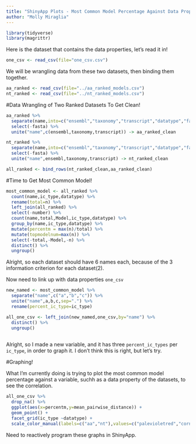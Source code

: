 ```yaml
---
title: "ShinyApp Plots - Most Common Model Percentage Against Data Properties of Given Datasets"
author: "Molly Miraglia"
---
```


```r
library(tidyverse)
library(magrittr)
```

Here is the dataset that contains the data properties, let's read it in!


```r
one_csv <- read_csv(file="one_csv.csv")
```


We will be wrangling data from these two datasets, then binding them together. 

```r
aa_ranked <- read_csv(file="../aa_ranked_models.csv")
nt_ranked <- read_csv(file="../nt_ranked_models.csv")
```

#Data Wrangling of Two Ranked Datasets To Get Clean!

```r
aa_ranked %>%
  separate(name,into=c("ensembl","taxonomy","transcript","datatype","fasta")) %>%
  select(-fasta) %>%
  unite("name",c(ensembl,taxonomy,transcript)) -> aa_ranked_clean

nt_ranked %>% 
  separate(name,into=c("ensembl","taxonomy","transcript","datatype","fasta")) %>%
  select(-fasta) %>%
  unite("name",ensembl,taxonomy,transcript) -> nt_ranked_clean

all_ranked <- bind_rows(nt_ranked_clean,aa_ranked_clean)

```

#Time to Get Most Common Model!

```r
most_common_model <- all_ranked %>%
  count(name,ic_type,datatype) %>%
  rename(total=n) %>%
  left_join(all_ranked) %>%
  select(-number) %>%
  count(name,total,Model,ic_type,datatype) %>%
  group_by(name,ic_type,datatype) %>%
  mutate(percentm = max(n)/total) %>%
  mutate(topmodelnum=max(n)) %>%
  select(-total,-Model,-n) %>%
  distinct() %>%
  ungroup() 

```


Alright, so each dataset should have 6 names each, because of the 3 information criterion for each dataset(2).

Now need to link up with data properties `one_csv`

```r

new_named <- most_common_model %>% 
  separate("name",c("a","b","c")) %>%
  unite("name",a,b,c,sep=".") %>%
  rename(percent_ic_type=ic_type)

all_one_csv <- left_join(new_named,one_csv,by="name") %>%
  distinct() %>%
  ungroup() 
  
```
Alright, so I made a new variable, and it has three `percent_ic_types` per `ic_type`, in order to graph it. I don't think this is right, but let's try.

#Graphing!

What I'm currently doing is trying to plot the most common model percentage against a variable, suchh as a data property of the datasets, to see the correlation. 


```r

all_one_csv %>%
  drop_na() %>%
  ggplot(aes(x=percentm,y=mean_pairwise_distance)) +
  geom_point() +
  facet_grid(ic_type ~datatype) +
  scale_color_manual(labels=c("aa","nt"),values=c("palevioletred","cornflowerblue"))

```

Need to reactively program these graphs in ShinyApp. 






